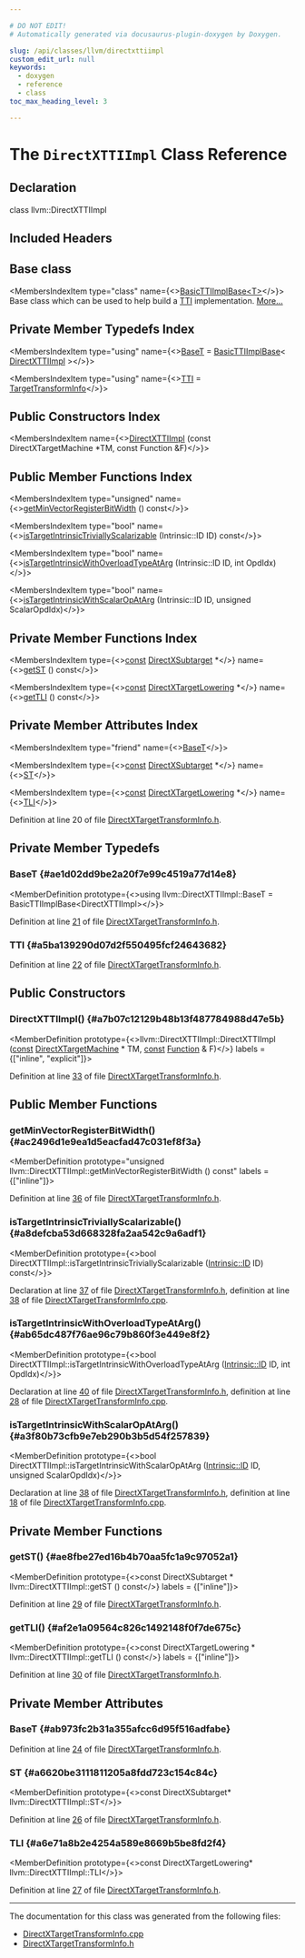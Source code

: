 ```yaml
---

# DO NOT EDIT!
# Automatically generated via docusaurus-plugin-doxygen by Doxygen.

slug: /api/classes/llvm/directxttiimpl
custom_edit_url: null
keywords:
  - doxygen
  - reference
  - class
toc_max_heading_level: 3

---
```





# The `DirectXTTIImpl` Class Reference

<DoxygenPage pluginConfig={pluginConfig}>



## Declaration

<CodeBlock>class llvm::DirectXTTIImpl</CodeBlock>

## Included Headers

<IncludesList>
<IncludesListItem
  filePath="Target/DirectX/DirectXTargetTransformInfo.h"
  permalink="/docs/api/files/lib/lib/target/lib/target/directx/directxtargettransforminfo-h"
  isLocal="true" />
</IncludesList>

## Base class

<MembersIndex>

<MembersIndexItem
  type="class"
  name={<><a href="/docs/api/classes/llvm/basicttiimplbase">BasicTTIImplBase&lt;T&gt;</a></>}>
Base class which can be used to help build a <a href="/docs/api/namespaces/llvm/#aa0d69e81725c10fa5407f0bf34462068">TTI</a> implementation. <a href="/docs/api/classes/llvm/basicttiimplbase/#details">More...</a>
</MembersIndexItem>

</MembersIndex>

## Private Member Typedefs Index

<MembersIndex>

<MembersIndexItem
  type="using"
  name={<><a href="#ae1d02dd9be2a20f7e99c4519a77d14e8">BaseT</a> = <a href="/docs/api/classes/llvm/basicttiimplbase">BasicTTIImplBase</a>&lt; <a href="/docs/api/classes/llvm/directxttiimpl">DirectXTTIImpl</a> &gt;</>}>
</MembersIndexItem>

<MembersIndexItem
  type="using"
  name={<><a href="#a5ba139290d07d2f550495fcf24643682">TTI</a> = <a href="/docs/api/classes/llvm/targettransforminfo">TargetTransformInfo</a></>}>
</MembersIndexItem>

</MembersIndex>

## Public Constructors Index

<MembersIndex>

<MembersIndexItem
  name={<><a href="#a7b07c12129b48b13f487784988d47e5b">DirectXTTIImpl</a> (const DirectXTargetMachine &#42;TM, const Function &amp;F)</>}>
</MembersIndexItem>

</MembersIndex>

## Public Member Functions Index

<MembersIndex>

<MembersIndexItem
  type="unsigned"
  name={<><a href="#ac2496d1e9ea1d5eacfad47c031ef8f3a">getMinVectorRegisterBitWidth</a> () const</>}>
</MembersIndexItem>

<MembersIndexItem
  type="bool"
  name={<><a href="#a8defcba53d668328fa2aa542c9a6adf1">isTargetIntrinsicTriviallyScalarizable</a> (Intrinsic::ID ID) const</>}>
</MembersIndexItem>

<MembersIndexItem
  type="bool"
  name={<><a href="#ab65dc487f76ae96c79b860f3e449e8f2">isTargetIntrinsicWithOverloadTypeAtArg</a> (Intrinsic::ID ID, int OpdIdx)</>}>
</MembersIndexItem>

<MembersIndexItem
  type="bool"
  name={<><a href="#a3f80b73cfb9e7eb290b3b5d54f257839">isTargetIntrinsicWithScalarOpAtArg</a> (Intrinsic::ID ID, unsigned ScalarOpdIdx)</>}>
</MembersIndexItem>

</MembersIndex>

## Private Member Functions Index

<MembersIndex>

<MembersIndexItem
  type={<><a href="/docs/api/files/lib/lib/target/lib/target/aarch64/aarch64promoteconstant-cpp/#a90f8350fecae261c25be85d38b451bff">const</a> <a href="/docs/api/classes/llvm/directxsubtarget">DirectXSubtarget</a> &#42;</>}
  name={<><a href="#ae8fbe27ed16b4b70aa5fc1a9c97052a1">getST</a> () const</>}>
</MembersIndexItem>

<MembersIndexItem
  type={<><a href="/docs/api/files/lib/lib/target/lib/target/aarch64/aarch64promoteconstant-cpp/#a90f8350fecae261c25be85d38b451bff">const</a> <a href="/docs/api/classes/llvm/directxtargetlowering">DirectXTargetLowering</a> &#42;</>}
  name={<><a href="#af2e1a09564c826c1492148f0f7de675c">getTLI</a> () const</>}>
</MembersIndexItem>

</MembersIndex>

## Private Member Attributes Index

<MembersIndex>

<MembersIndexItem
  type="friend"
  name={<><a href="#ab973fc2b31a355afcc6d95f516adfabe">BaseT</a></>}>
</MembersIndexItem>

<MembersIndexItem
  type={<><a href="/docs/api/files/lib/lib/target/lib/target/aarch64/aarch64promoteconstant-cpp/#a90f8350fecae261c25be85d38b451bff">const</a> <a href="/docs/api/classes/llvm/directxsubtarget">DirectXSubtarget</a> &#42;</>}
  name={<><a href="#a6620be3111811205a8fdd723c154c84c">ST</a></>}>
</MembersIndexItem>

<MembersIndexItem
  type={<><a href="/docs/api/files/lib/lib/target/lib/target/aarch64/aarch64promoteconstant-cpp/#a90f8350fecae261c25be85d38b451bff">const</a> <a href="/docs/api/classes/llvm/directxtargetlowering">DirectXTargetLowering</a> &#42;</>}
  name={<><a href="#a6e71a8b2e4254a589e8669b5be8fd2f4">TLI</a></>}>
</MembersIndexItem>

</MembersIndex>


Definition at line 20 of file <a href="/docs/api/files/lib/lib/target/lib/target/directx/directxtargettransforminfo-h">DirectXTargetTransformInfo.h</a>.

<SectionDefinition>

## Private Member Typedefs

### BaseT {#ae1d02dd9be2a20f7e99c4519a77d14e8}

<MemberDefinition
  prototype={<>using llvm::DirectXTTIImpl::BaseT =  BasicTTIImplBase&lt;DirectXTTIImpl&gt;</>}>

Definition at line <a href="/docs/api/files/lib/lib/target/lib/target/directx/directxtargettransforminfo-h/#l00021">21</a> of file <a href="/docs/api/files/lib/lib/target/lib/target/directx/directxtargettransforminfo-h">DirectXTargetTransformInfo.h</a>.
</MemberDefinition>

### TTI {#a5ba139290d07d2f550495fcf24643682}

<MemberDefinition
  prototype="using llvm::DirectXTTIImpl::TTI =  TargetTransformInfo">

Definition at line <a href="/docs/api/files/lib/lib/target/lib/target/directx/directxtargettransforminfo-h/#l00022">22</a> of file <a href="/docs/api/files/lib/lib/target/lib/target/directx/directxtargettransforminfo-h">DirectXTargetTransformInfo.h</a>.
</MemberDefinition>

</SectionDefinition>

<SectionDefinition>

## Public Constructors

### DirectXTTIImpl() {#a7b07c12129b48b13f487784988d47e5b}

<MemberDefinition
  prototype={<>llvm::DirectXTTIImpl::DirectXTTIImpl (<a href="/docs/api/files/lib/lib/target/lib/target/aarch64/aarch64promoteconstant-cpp/#a90f8350fecae261c25be85d38b451bff">const</a> <a href="/docs/api/classes/llvm/directxtargetmachine">DirectXTargetMachine</a> &#42; TM, <a href="/docs/api/files/lib/lib/target/lib/target/aarch64/aarch64promoteconstant-cpp/#a90f8350fecae261c25be85d38b451bff">const</a> <a href="/docs/api/classes/llvm/function">Function</a> &amp; F)</>}
  labels = {["inline", "explicit"]}>

Definition at line <a href="/docs/api/files/lib/lib/target/lib/target/directx/directxtargettransforminfo-h/#l00033">33</a> of file <a href="/docs/api/files/lib/lib/target/lib/target/directx/directxtargettransforminfo-h">DirectXTargetTransformInfo.h</a>.
</MemberDefinition>

</SectionDefinition>

<SectionDefinition>

## Public Member Functions

### getMinVectorRegisterBitWidth() {#ac2496d1e9ea1d5eacfad47c031ef8f3a}

<MemberDefinition
  prototype="unsigned llvm::DirectXTTIImpl::getMinVectorRegisterBitWidth () const"
  labels = {["inline"]}>

Definition at line <a href="/docs/api/files/lib/lib/target/lib/target/directx/directxtargettransforminfo-h/#l00036">36</a> of file <a href="/docs/api/files/lib/lib/target/lib/target/directx/directxtargettransforminfo-h">DirectXTargetTransformInfo.h</a>.
</MemberDefinition>

### isTargetIntrinsicTriviallyScalarizable() {#a8defcba53d668328fa2aa542c9a6adf1}

<MemberDefinition
  prototype={<>bool DirectXTTIImpl::isTargetIntrinsicTriviallyScalarizable (<a href="/docs/api/namespaces/llvm/intrinsic/#a80add6b3b1cdaec560907995127adc16">Intrinsic::ID</a> ID) const</>}>

Declaration at line <a href="/docs/api/files/lib/lib/target/lib/target/directx/directxtargettransforminfo-h/#l00037">37</a> of file <a href="/docs/api/files/lib/lib/target/lib/target/directx/directxtargettransforminfo-h">DirectXTargetTransformInfo.h</a>, definition at line <a href="/docs/api/files/lib/lib/target/lib/target/directx/directxtargettransforminfo-cpp/#l00038">38</a> of file <a href="/docs/api/files/lib/lib/target/lib/target/directx/directxtargettransforminfo-cpp">DirectXTargetTransformInfo.cpp</a>.
</MemberDefinition>

### isTargetIntrinsicWithOverloadTypeAtArg() {#ab65dc487f76ae96c79b860f3e449e8f2}

<MemberDefinition
  prototype={<>bool DirectXTTIImpl::isTargetIntrinsicWithOverloadTypeAtArg (<a href="/docs/api/namespaces/llvm/intrinsic/#a80add6b3b1cdaec560907995127adc16">Intrinsic::ID</a> ID, int OpdIdx)</>}>

Declaration at line <a href="/docs/api/files/lib/lib/target/lib/target/directx/directxtargettransforminfo-h/#l00040">40</a> of file <a href="/docs/api/files/lib/lib/target/lib/target/directx/directxtargettransforminfo-h">DirectXTargetTransformInfo.h</a>, definition at line <a href="/docs/api/files/lib/lib/target/lib/target/directx/directxtargettransforminfo-cpp/#l00028">28</a> of file <a href="/docs/api/files/lib/lib/target/lib/target/directx/directxtargettransforminfo-cpp">DirectXTargetTransformInfo.cpp</a>.
</MemberDefinition>

### isTargetIntrinsicWithScalarOpAtArg() {#a3f80b73cfb9e7eb290b3b5d54f257839}

<MemberDefinition
  prototype={<>bool DirectXTTIImpl::isTargetIntrinsicWithScalarOpAtArg (<a href="/docs/api/namespaces/llvm/intrinsic/#a80add6b3b1cdaec560907995127adc16">Intrinsic::ID</a> ID, unsigned ScalarOpdIdx)</>}>

Declaration at line <a href="/docs/api/files/lib/lib/target/lib/target/directx/directxtargettransforminfo-h/#l00038">38</a> of file <a href="/docs/api/files/lib/lib/target/lib/target/directx/directxtargettransforminfo-h">DirectXTargetTransformInfo.h</a>, definition at line <a href="/docs/api/files/lib/lib/target/lib/target/directx/directxtargettransforminfo-cpp/#l00018">18</a> of file <a href="/docs/api/files/lib/lib/target/lib/target/directx/directxtargettransforminfo-cpp">DirectXTargetTransformInfo.cpp</a>.
</MemberDefinition>

</SectionDefinition>

<SectionDefinition>

## Private Member Functions

### getST() {#ae8fbe27ed16b4b70aa5fc1a9c97052a1}

<MemberDefinition
  prototype={<>const DirectXSubtarget &#42; llvm::DirectXTTIImpl::getST () const</>}
  labels = {["inline"]}>

Definition at line <a href="/docs/api/files/lib/lib/target/lib/target/directx/directxtargettransforminfo-h/#l00029">29</a> of file <a href="/docs/api/files/lib/lib/target/lib/target/directx/directxtargettransforminfo-h">DirectXTargetTransformInfo.h</a>.
</MemberDefinition>

### getTLI() {#af2e1a09564c826c1492148f0f7de675c}

<MemberDefinition
  prototype={<>const DirectXTargetLowering &#42; llvm::DirectXTTIImpl::getTLI () const</>}
  labels = {["inline"]}>

Definition at line <a href="/docs/api/files/lib/lib/target/lib/target/directx/directxtargettransforminfo-h/#l00030">30</a> of file <a href="/docs/api/files/lib/lib/target/lib/target/directx/directxtargettransforminfo-h">DirectXTargetTransformInfo.h</a>.
</MemberDefinition>

</SectionDefinition>

<SectionDefinition>

## Private Member Attributes

### BaseT {#ab973fc2b31a355afcc6d95f516adfabe}

<MemberDefinition
  prototype="friend llvm::DirectXTTIImpl::BaseT">

Definition at line <a href="/docs/api/files/lib/lib/target/lib/target/directx/directxtargettransforminfo-h/#l00024">24</a> of file <a href="/docs/api/files/lib/lib/target/lib/target/directx/directxtargettransforminfo-h">DirectXTargetTransformInfo.h</a>.
</MemberDefinition>

### ST {#a6620be3111811205a8fdd723c154c84c}

<MemberDefinition
  prototype={<>const DirectXSubtarget&#42; llvm::DirectXTTIImpl::ST</>}>

Definition at line <a href="/docs/api/files/lib/lib/target/lib/target/directx/directxtargettransforminfo-h/#l00026">26</a> of file <a href="/docs/api/files/lib/lib/target/lib/target/directx/directxtargettransforminfo-h">DirectXTargetTransformInfo.h</a>.
</MemberDefinition>

### TLI {#a6e71a8b2e4254a589e8669b5be8fd2f4}

<MemberDefinition
  prototype={<>const DirectXTargetLowering&#42; llvm::DirectXTTIImpl::TLI</>}>

Definition at line <a href="/docs/api/files/lib/lib/target/lib/target/directx/directxtargettransforminfo-h/#l00027">27</a> of file <a href="/docs/api/files/lib/lib/target/lib/target/directx/directxtargettransforminfo-h">DirectXTargetTransformInfo.h</a>.
</MemberDefinition>

</SectionDefinition>

<hr/>

The documentation for this class was generated from the following files:

<ul>
<li><a href="/docs/api/files/lib/lib/target/lib/target/directx/directxtargettransforminfo-cpp">DirectXTargetTransformInfo.cpp</a></li>
<li><a href="/docs/api/files/lib/lib/target/lib/target/directx/directxtargettransforminfo-h">DirectXTargetTransformInfo.h</a></li>
</ul>

</DoxygenPage>
